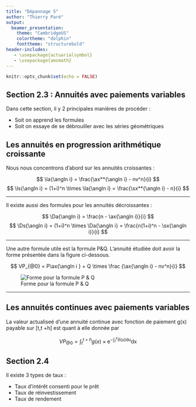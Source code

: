 ```yaml
---
title: "Dépannage 5"
author: "Thierry Paré"
output:
  beamer_presentation:
    theme: "CambridgeUS"
    colortheme: "dolphin"
    fonttheme: "structurebold"
header-includes:
   - \usepackage{actuarialsymbol}
   - \usepackage{amsmath}
---
```


```r
knitr::opts_chunk$set(echo = FALSE)
```

## Section 2.3 : Annuités avec paiements variables

Dans cette section, il y 2 principales manières de procéder :

* Soit on apprend les formules
* Soit on essaye de se débrouiller avec les séries géométriques

## Les annuités en progression arithmétique croissante

Nous nous concentrons d'abord sur les annuités croissantes : 

$$
\Ia{\angln i} = \frac{\ax**{\angln i} - nv^n}{i}
$$
$$
\Is{\angln i} = (1+i)^n \times \Ia{\angln i} = \frac{\sx**{\angln i} - n}{i}
$$

---

Il existe aussi des formules pour les annuités décroissantes : 

$$
\Da{\angln i} = \frac{n - \ax{\angln i}}{i}
$$
$$
\Ds{\angln i} = (1+i)^n \times \Da{\angln i} = \frac{n(1+i)^n - \sx{\angln i}}{i}
$$

---

Une autre formule utile est la formule P&Q. L'annuité étudiée doit avoir la forme présentée dans la figure ci-dessous. 

$$
VP_{@0} = P\ax{\angln i } + Q \times \frac {\ax{\angln i} - nv^n}{i}
$$

![Forme pour la formule P & Q](img/PQ.png)

---

## Les annuités continues avec paiements variables

La valeur actualiseé d’une annuité continue avec fonction de paiement g(x) payable sur [t,t +h] est quant à elle donnée par 

$$
VP_{@0}= \int_t^{t+h} g(x) \times \mathrm{e}^{-\int_t^{x}\delta(u)\mathrm{du}}\mathrm{dx}
$$

## Section 2.4

Il existe 3 types de taux : 

* Taux d’intérêt consenti pour le prêt
* Taux de réinvestissement
* Taux de rendement
